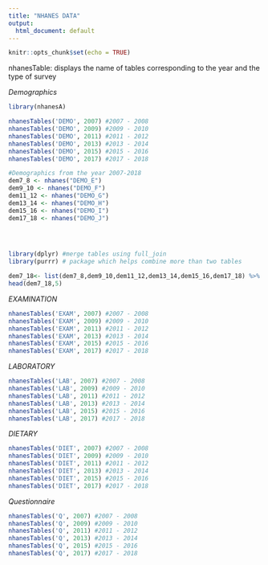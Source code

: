 ```yaml
---
title: "NHANES DATA"
output:
  html_document: default
---
```


```r
knitr::opts_chunk$set(echo = TRUE)
```

nhanesTable: displays the name of tables corresponding to the year and the type of survey


*Demographics*
```r
library(nhanesA)

nhanesTables('DEMO', 2007) #2007 - 2008
nhanesTables('DEMO', 2009) #2009 - 2010
nhanesTables('DEMO', 2011) #2011 - 2012
nhanesTables('DEMO', 2013) #2013 - 2014
nhanesTables('DEMO', 2015) #2015 - 2016
nhanesTables('DEMO', 2017) #2017 - 2018


```


```r
#Demographics from the year 2007-2018
dem7_8 <- nhanes("DEMO_E")
dem9_10 <- nhanes("DEMO_F")
dem11_12 <- nhanes("DEMO_G")
dem13_14 <- nhanes("DEMO_H")
dem15_16 <- nhanes("DEMO_I")
dem17_18 <- nhanes("DEMO_J")


 

```



```r
library(dplyr) #merge tables using full_join
library(purrr) # package which helps combine more than two tables

dem7_18<- list(dem7_8,dem9_10,dem11_12,dem13_14,dem15_16,dem17_18) %>% reduce(full_join, by = "SEQN")
head(dem7_18,5)

```

*EXAMINATION*

```r
nhanesTables('EXAM', 2007) #2007 - 2008
nhanesTables('EXAM', 2009) #2009 - 2010
nhanesTables('EXAM', 2011) #2011 - 2012
nhanesTables('EXAM', 2013) #2013 - 2014
nhanesTables('EXAM', 2015) #2015 - 2016
nhanesTables('EXAM', 2017) #2017 - 2018
```

*LABORATORY*
```r
nhanesTables('LAB', 2007) #2007 - 2008
nhanesTables('LAB', 2009) #2009 - 2010
nhanesTables('LAB', 2011) #2011 - 2012
nhanesTables('LAB', 2013) #2013 - 2014
nhanesTables('LAB', 2015) #2015 - 2016
nhanesTables('LAB', 2017) #2017 - 2018

```


*DIETARY*
```r

nhanesTables('DIET', 2007) #2007 - 2008
nhanesTables('DIET', 2009) #2009 - 2010
nhanesTables('DIET', 2011) #2011 - 2012
nhanesTables('DIET', 2013) #2013 - 2014
nhanesTables('DIET', 2015) #2015 - 2016
nhanesTables('DIET', 2017) #2017 - 2018

```

*Questionnaire*
```r

nhanesTables('Q', 2007) #2007 - 2008
nhanesTables('Q', 2009) #2009 - 2010
nhanesTables('Q', 2011) #2011 - 2012
nhanesTables('Q', 2013) #2013 - 2014
nhanesTables('Q', 2015) #2015 - 2016
nhanesTables('Q', 2017) #2017 - 2018

```






















